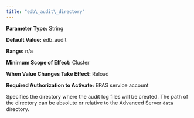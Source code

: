 ```yaml
---
title: "edb\_audit\_directory"
---
```


<div id="edb_audit_directory" class="registered_link"></div>

**Parameter Type:** String

**Default Value:** edb_audit

**Range:** n/a

**Minimum Scope of Effect:** Cluster

**When Value Changes Take Effect:** Reload

**Required Authorization to Activate:** EPAS service account

Specifies the directory where the audit log files will be created. The path of the directory can be absolute or relative to the Advanced Server `data` directory.
